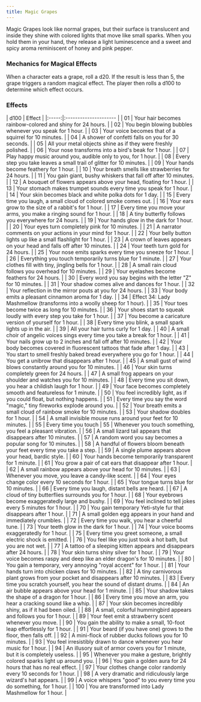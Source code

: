 ```yaml
---
title: Magic Grapes
---
```




<MaskedImage  src="https://cdn.leonardo.ai/users/e9df9e5e-8c47-4d7f-87b3-195ea30587b1/generations/cd23539b-8858-49b1-92e5-25ae0d10dad0/Leonardo_Phoenix_09_a_cluster_of_vibrant_iridescent_grapes_sus_0.jpg" mask="1"/>

Magic Grapes look like normal grapes, but their surface is translucent and inside they shine with colored lights that move like small sparks. When you hold them in your hand, they release a light luminescence and a sweet and spicy aroma reminiscent of honey and pink pepper.

### Mechanics for Magical Effects
When a character eats a grape, roll a d20. If the result is less than 5, the grape triggers a random magical effect.
The player then rolls a d100 to determine which effect occurs.

### Effects
<CensoredText>
| d100 | Effect |
|:-----:|:--------------------- |
| 01 | Your hair becomes rainbow-colored and shiny for 24 hours. |
| 02 | You begin blowing bubbles whenever you speak for 1 hour. |
| 03 | Your voice becomes that of a squirrel for 10 minutes. |
| 04 | A shower of confetti falls on you for 30 seconds. |
| 05 | All your metal objects shine as if they were freshly polished. |
| 06 | Your nose transforms into a bird's beak for 1 hour. |
| 07 | Play happy music around you, audible only to you, for 1 hour. |
| 08 | Every step you take leaves a small trail of glitter for 10 minutes. |
| 09 | Your hands become feathery for 1 hour. |
| 10 | Your breath smells like strawberries for 24 hours. |
| 11 | You gain giant, bushy whiskers that fall off after 10 minutes. |
| 12 | A bouquet of flowers appears above your head, floating for 1 hour. |
| 13 | Your stomach makes trumpet sounds every time you speak for 1 hour. |
| 14 | Your skin becomes black and white polka dots for 1 day. |
| 15 | Every time you laugh, a small cloud of colored smoke comes out. |
| 16 | Your ears grow to the size of a rabbit's for 1 hour. |
| 17 | Every time you move your arms, you make a ringing sound for 1 hour. |
| 18 | A tiny butterfly follows you everywhere for 24 hours. |
| 19 | Your hands glow in the dark for 1 hour. |
| 20 | Your eyes turn completely pink for 10 minutes. |
| 21 | A narrator comments on your actions in your mind for 1 hour. |
| 22 | Your belly button lights up like a small flashlight for 1 hour. |
| 23 | A crown of leaves appears on your head and falls off after 10 minutes. |
| 24 | Your teeth turn gold for 24 hours. |
| 25 | Your nose emits sparks every time you sneeze for 1 hour. |
| 26 | Everything you touch temporarily turns blue for 1 minute. |
| 27 | Your clothes fill with tiny, jingling bells for 1 hour. |
| 28 | A small rain cloud follows you overhead for 10 minutes. |
| 29 | Your eyelashes become feathers for 24 hours. |
| 30 | Every word you say begins with the letter "Z" for 10 minutes. |
| 31 | Your shadow comes alive and dances for 1 hour. |
| 32 | Your reflection in the mirror pouts at you for 24 hours. |
| 33 | Your body emits a pleasant cinnamon aroma for 1 day. |
| 34 | Effect 34: Lady Mashmellow (transforms into a woolly sheep for 1 hour). |
| 35 | Your toes become twice as long for 10 minutes. |
| 36 | Your shoes start to squeak loudly with every step you take for 1 hour. |
| 37 | You become a caricature version of yourself for 1 hour. |
| 38 | Every time you blink, a small spark lights up in the air. |
| 39 | All your hair turns curly for 1 day. |
| 40 | A small choir of angelic voices sings every time you take a break for 1 hour. |
| 41 | Your nails grow up to 2 inches and fall off after 10 minutes. |
| 42 | Your body becomes covered in fluorescent tattoos that fade after 1 day. |
| 43 | You start to smell freshly baked bread everywhere you go for 1 hour. |
| 44 | You get a unibrow that disappears after 1 hour. |
| 45 | A small gust of wind blows constantly around you for 10 minutes. |
| 46 | Your skin turns completely green for 24 hours. |
| 47 | A small frog appears on your shoulder and watches you for 10 minutes. |
| 48 | Every time you sit down, you hear a childish laugh for 1 hour. |
| 49 | Your face becomes completely smooth and featureless for 1 minute. |
| 50 | You feel incredibly light, as if you could float, but nothing happens. |
| 51 | Every time you say the word "magic," tiny fireworks explode around you. |
| 52 | Your breath emits a small cloud of rainbow smoke for 10 minutes. |
| 53 | Your shadow doubles for 1 hour. |
| 54 | A small invisible mouse runs around your feet for 10 minutes. |
| 55 | Every time you touch
| 55 | Whenever you touch something, you feel a pleasant vibration. |
| 56 | A small lizard tail appears that disappears after 10 minutes. |
| 57 | A random word you say becomes a popular song for 10 minutes. |
| 58 | A handful of flowers bloom beneath your feet every time you take a step. |
| 59 | A single plume appears above your head, bardic style. |
| 60 | Your hands become temporarily transparent for 1 minute. |
| 61 | You grow a pair of cat ears that disappear after 1 hour. |
| 62 | A small rainbow appears above your head for 10 minutes. |
| 63 | Whenever you move, you leave a candy-like scent. |
| 64 | Your eyes change color every 10 seconds for 1 hour. |
| 65 | Your tongue turns blue for 10 minutes. |
| 66 | Every time you laugh, distant bells are heard. |
| 67 | A cloud of tiny butterflies surrounds you for 1 hour. |
| 68 | Your eyebrows become exaggeratedly large and bushy. |
| 69 | You feel inclined to tell jokes every 5 minutes for 1 hour. |
| 70 | You gain temporary Yeti-style fur that disappears after 1 hour. |
| 71 | A small golden egg appears in your hand and immediately crumbles. |
| 72 | Every time you walk, you hear a cheerful tune. |
| 73 | Your teeth glow in the dark for 1 hour. |
| 74 | Your voice booms exaggeratedly for 1 hour. |
| 75 | Every time you greet someone, a small electric shock is emitted. |
| 76 | You feel like you just took a hot bath, but you are not wet. |
| 77 | A tattoo of a sleeping kitten appears and disappears after 24 hours. |
| 78 | Your skin turns shiny silver for 1 hour. |
| 79 | Your voice becomes raspy and deep like an elder dragon's for 10 minutes. |
| 80 | You gain a temporary, very annoying "royal accent" for 1 hour. |
| 81 | Your hands turn into chicken claws for 10 minutes. |
| 82 | A tiny carnivorous plant grows from your pocket and disappears after 10 minutes. |
| 83 | Every time you scratch yourself, you hear the sound of distant drums. |
| 84 | An air bubble appears above your head for 1 minute. |
| 85 | Your shadow takes the shape of a dragon for 1 hour. |
| 86 | Every time you move an arm, you hear a cracking sound like a whip. |
| 87 | Your skin becomes incredibly shiny, as if it had been oiled. |
| 88 | A small, colorful hummingbird appears and follows you for 1 hour. |
| 89 | Your feet emit a strawberry scent whenever you move. |
| 90 | You gain the ability to make a small, 10-foot leap effortlessly for 1 hour. |
| 91 | Your beard (if you have one) grows to the floor, then falls off. |
| 92 | A mini-flock of rubber ducks follows you for 10 minutes. |
| 93 | You feel irresistibly drawn to dance whenever you hear music for 1 hour. |
| 94 | An illusory suit of armor covers you for 1 minute, but it is completely useless. |
| 95 | Whenever you make a gesture, brightly colored sparks light up around you. |
| 96 | You gain a golden aura for 24 hours that has no real effect. |
| 97 | Your clothes change color randomly every 10 seconds for 1 hour. |
| 98 | A very dramatic and ridiculously large wizard's hat appears. |
| 99 | A voice whispers "good" to you every time you do something, for 1 hour. |
| 100 | You are transformed into Lady Mashmellow for 1 hour. |
</CensoredText>